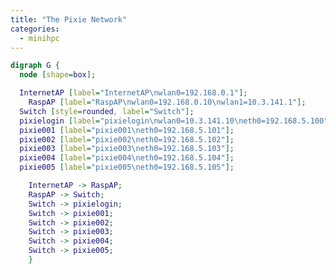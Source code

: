 ```yaml
---
title: "The Pixie Network"
categories:
  - minihpc
---
```


```dot
digraph G { 
  node [shape=box];

  InternetAP [label="InternetAP\nwlan0=192.168.0.1"];
	RaspAP [label="RaspAP\nwlan0=192.168.0.10\nwlan1=10.3.141.1"];
  Switch [style=rounded, label="Switch"];
  pixielogin [label="pixielogin\nwlan0=10.3.141.10\neth0=192.168.5.100"];
  pixie001 [label="pixie001\neth0=192.168.5.101"];
  pixie002 [label="pixie002\neth0=192.168.5.102"];
  pixie003 [label="pixie003\neth0=192.168.5.103"];
  pixie004 [label="pixie004\neth0=192.168.5.104"];
  pixie005 [label="pixie005\neth0=192.168.5.105"];

	InternetAP -> RaspAP;
	RaspAP -> Switch;
	Switch -> pixielogin;
	Switch -> pixie001;
	Switch -> pixie002;
	Switch -> pixie003;
	Switch -> pixie004;
	Switch -> pixie005;
	}
```
